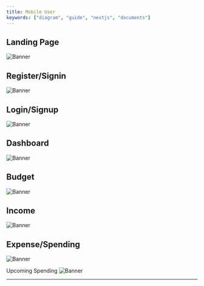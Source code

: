 ```yaml
---
title: Mobile User
keywords: ["diagram", "guide", "nextjs", "documents"]
---
```


## Landing Page
![Banner](/images/muser1.jpg "usecase")

## Register/Signin
![Banner](/images/muser2.jpg "usecase")

## Login/Signup
![Banner](/images/muser3.jpg "usecase")

## Dashboard
![Banner](/images/muser4.jpg "usecase")

## Budget
![Banner](/images/muser5.jpg "usecase")

## Income
![Banner](/images/muser6.jpg "usecase")

## Expense/Spending
![Banner](/images/muser7.jpg "usecase")

Upcoming Spending
![Banner](/images/muser8.jpg "usecase")

<hr />


